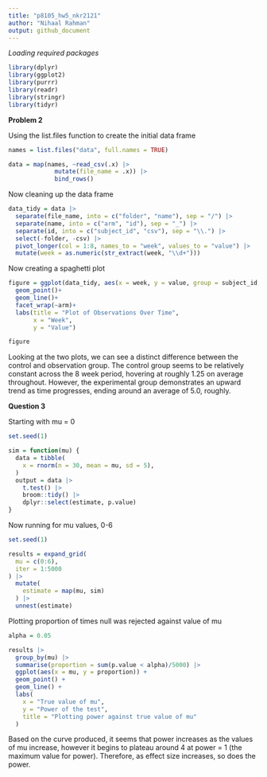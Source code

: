 ```yaml
---
title: "p8105_hw5_nkr2121"
author: "Nihaal Rahman"
output: github_document
---
```


*Loading required packages*
```r
library(dplyr)
library(ggplot2)
library(purrr)
library(readr)
library(stringr)
library(tidyr)
```

**Problem 2**

Using the list.files function to create the initial data frame
```r
names = list.files("data", full.names = TRUE)

data = map(names, ~read_csv(.x) |> 
             mutate(file_name = .x)) |>
             bind_rows()
```

Now cleaning up the data frame
```r
data_tidy = data |>
  separate(file_name, into = c("folder", "name"), sep = "/") |> 
  separate(name, into = c("arm", "id"), sep = "_") |> 
  separate(id, into = c("subject_id", "csv"), sep = "\\.") |> 
  select(-folder, -csv) |>
  pivot_longer(col = 1:8, names_to = "week", values_to = "value") |> 
  mutate(week = as.numeric(str_extract(week, "\\d+")))
```

Now creating a spaghetti plot
```r
figure = ggplot(data_tidy, aes(x = week, y = value, group = subject_id, color = subject_id))+
  geom_point()+
  geom_line()+
  facet_wrap(~arm)+
  labs(title = "Plot of Observations Over Time",
       x = "Week",
       y = "Value")

figure
```

Looking at the two plots, we can see a distinct difference between the control and observation group. The control group seems to be relatively constant across the 8 week period, hovering at roughly 1.25 on average throughout. However, the experimental group demonstrates an upward trend as time progresses, ending around an average of 5.0, roughly. 

**Question 3**

Starting with mu = 0
```r
set.seed(1)

sim = function(mu) {
  data = tibble(
    x = rnorm(n = 30, mean = mu, sd = 5),
  )
  output = data |>
    t.test() |>
    broom::tidy() |>
    dplyr::select(estimate, p.value) 
}
```

Now running for mu values, 0-6
```r
set.seed(1)

results = expand_grid(
  mu = c(0:6),
  iter = 1:5000
) |> 
  mutate(
    estimate = map(mu, sim)
  ) |> 
  unnest(estimate)
```

Plotting proportion of times null was rejected against value of mu
```r
alpha = 0.05

results |> 
  group_by(mu) |> 
  summarise(proportion = sum(p.value < alpha)/5000) |> 
  ggplot(aes(x = mu, y = proportion)) +
  geom_point() +
  geom_line() +
  labs(
    x = "True value of mu",
    y = "Power of the test",
    title = "Plotting power against true value of mu"
  )
```

Based on the curve produced, it seems that power increases as the values of mu increase, however it begins to plateau around 4 at power = 1 (the maximum value for power). Therefore, as effect size increases, so does the power. 
